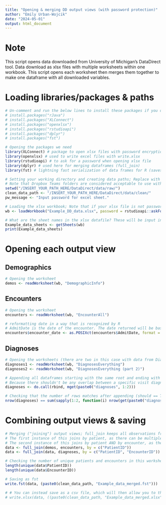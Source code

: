 ```yaml
---
title: "Opening & merging DD output views (with password protection)"
author: "Emily Urban-Wojcik"
date: "2024-05-01"
output: html_document
---
```


# Note
This script opens data downloaded from University of Michigan's DataDirect tool. Data download as xlsx files with multiple worksheets within one workbook. This script opens each worksheet then merges them together to make one dataframe with all downloaded variables. 

# Loading libraries/packages & paths
```r

# Un-comment and run the below lines to install these packages if you don't already have them
# install.packages("rJava")
# install.packages("XLConnect")
# install.packages("openxlsx")
# install.packages("rstudioapi") 
# install.packages("dplyr")
# install.packages("fst")

# Opening the packages we need
library(XLConnect) # package to open xlsx files with password encryption; Note that XLConnect depends on Java through the rJava. Make sure you have an up-to-date Java Development Kit (JDK) installed on. your system (not just the Java Runtime Environment). You can download the latest JDK from Oracle’s website: https://www.oracle.com/java/technologies/downloads/?er=221886.
library(openxlsx) # used to write excel files with write.xlsx
library(rstudioapi) # to ask for a password when opening xlsx file
library(dplyr) # used here for merging dataframes (full_join)
library(fst) # lightning fast serialization of data frames for R (saves data in smaller file sizes; loads more quickly)

# Setting your working directory and creating data paths; Replace with your own path; This assumes you have separate directories for raw and cleaned data within your data directory
# Note that Dropbox Teams folders are considered acceptable to use with PHI
setwd("/INSERT_YOUR_PATH_HERE/DataDirect/data/raw/")
clean_data_path <- "/INSERT_YOUR_PATH_HERE/DataDirect/data/clean/"
pw_message <- "Input password for excel sheet."

# Loading the xlsx workbook; Note that if your xlsx file is not password encrypted you can type anything into the pw box (or just remove the password call in the code below)
wb <- loadWorkbook("Example_DD_data.xlsx", password = rstudioapi::askForPassword(pw_message))

# What are the sheet names in the xlsx datafile? These will be input into later calls to open up each sheet. 
Example_data_sheets <- getSheets(wb)
print(Example_data_sheets)

```

# Opening each output view
## Demographics
```r

# Opening the worksheet
demos <- readWorksheet(wb, "DemographicInfo")

```

## Encounters
```r

# Opening the worksheet
encounters <- readWorksheet(wb, "EncounterAll")

# reformatting date in a way that is recognized by R
# AdmitDate is the date of the encounter. The date returned will be based on an algorithm that chooses the first non-null value available from the following list (in that order): HospitalAdmissionDate, CheckinTime, AppointmentTime, EncounterInstantDate, EncounterContactDate.
encounters$encounter_date <- as.POSIXct(encounters$AdmitDate, format = "%m/%d/%Y")

```

## Diagnoses
```r

# Opening the worksheets (there are two in this case with data from DiagnosesEverything; this is typically because there was too much data to fit into one worksheet for this output view for download)
diagnoses1 <- readWorksheet(wb, "DiagnosesEverything")
diagnoses2 <- readWorksheet(wb, "DiagnosesEverything (part 2)")

# Appending all dataframes starting with the same root and ending with the relevant numbers; NEED TO UPDATE THIS BASED ON NUMBER OF SHEETS
# Because there shouldn't be any overlap between a specific visit diagnosis between sheets, we append rather than merge
diagnoses <- do.call(rbind, mget(paste0("diagnoses", 1:2)))

# Checking that the number of rows matches after appending (should == TRUE); NEED TO UPDATE THIS BASED ON NUMBER OF SHEETS
nrow(diagnoses) == sum(sapply(1:2, function(i) nrow(get(paste0("diagnoses", i)))))

```

# Combining output views & saving
```r

# Merging ("joining") output views; full_join keeps all observations from each dataframe; 
# The first instance of this joins by patient, as there can be multiple encounters within each patient;
# The second instance of this joins by patient AND by encounter, as there can be multiple diagnoses within encounter
data <- full_join(demos, encounters, by = c("PatientID"))
data <- full_join(data, diagnoses, by = c("PatientID", "EncounterID"))

# Checking the number of unique patients and encounters in this worksheet
length(unique(data$PatientID))
length(unique(data$EncounterID))

# Saving as fst
write.fst(data, (paste0(clean_data_path, "Example_data_merged.fst")))

# # You can instead save as a csv file, which will then allow you to then password encrypt manually if you wish
# write.xlsx(data, ((paste0(clean_data_path, "Example_data_merged.xlsx"))))

```
